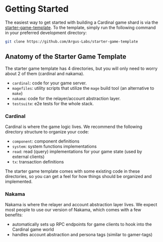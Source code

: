# Getting Started

The easiest way to get started with building a Cardinal game shard is via the
[starter-game-template](https://github.com/Argus-Labs/starter-game-template). To the template, simply run the following
command in your preferred development directory:

```zsh
git clone https://github.com/Argus-Labs/starter-game-template
```

## Anatomy of the Starter Game Template

The starter game template has 4 directories, but you will only need to worry about 2 of them (cardinal and nakama).

- `cardinal`: code for your game server.
- `magefiles`: utility scripts that utilize the `mage` build tool (an alternative to `make`)
- `nakama`: code for the relayer/account abstraction layer.
- `testsuite`: e2e tests for the whole stack.

### Cardinal

Cardinal is where the game logic lives. We recommend the following directory structure to organize your code:

- `component`: component definitions
- `system`: system functions implementations
- `read`: read (query) implementations for your game state (used by external clients)
- `tx`: transaction definitions

The starter game template comes with some existing code in these directories, so you can get a feel for how things
should be organized and implemented.

### Nakama

Nakama is where the relayer and account abstraction layer lives. We expect most people to use our version of Nakama,
which comes with a few benefits:

- automatically sets up RPC endpoints for game clients to hook into the Cardinal game world
- handles account abstraction and persona tags (similar to gamer-tags)